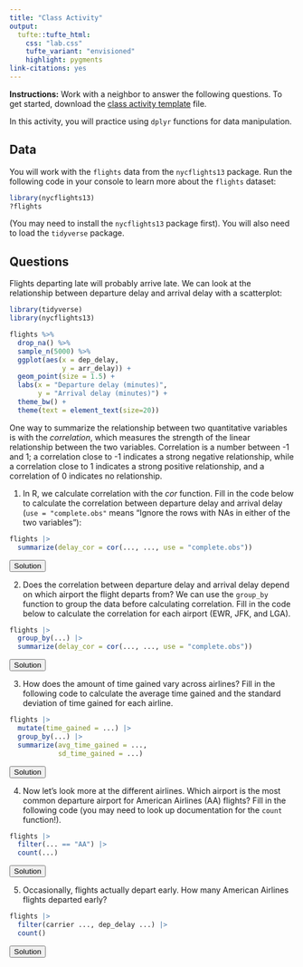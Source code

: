 ```yaml
---
title: "Class Activity"
output: 
  tufte::tufte_html:
    css: "lab.css"
    tufte_variant: "envisioned"
    highlight: pygments
link-citations: yes
---
```


**Instructions:** Work with a neighbor to answer the following questions. To get started, download the [class activity template](https://sta279-f23.github.io/class_activities/ca_lecture_8_template.qmd) file.

In this activity, you will practice using `dplyr` functions for data manipulation.

## Data

You will work with the `flights` data from the `nycflights13` package. Run the following code in your console to learn more about the `flights` dataset:

```r
library(nycflights13)
?flights
```

(You may need to install the `nycflights13` package first). You will also need to load the `tidyverse` package.

## Questions

Flights departing late will probably arrive late. We can look at the relationship between departure delay and arrival delay with a scatterplot:

```r
library(tidyverse)
library(nycflights13)

flights %>%
  drop_na() %>%
  sample_n(5000) %>%
  ggplot(aes(x = dep_delay,
             y = arr_delay)) +
  geom_point(size = 1.5) +
  labs(x = "Departure delay (minutes)",
       y = "Arrival delay (minutes)") +
  theme_bw() +
  theme(text = element_text(size=20))
```

One way to summarize the relationship between two quantitative variables is with the *correlation*, which measures the strength of the linear relationship between the two variables. Correlation is a number between -1 and 1; a correlation close to -1 indicates a strong negative relationship, while a correlation close to 1 indicates a strong positive relationship, and a correlation of 0 indicates no relationship.

1. In R, we calculate correlation with the *cor* function. Fill in the code below to calculate the correlation between departure delay and arrival delay (`use = "complete.obs"` means "Ignore the rows with NAs in either of the two variables"):

```r
flights |>
  summarize(delay_cor = cor(..., ..., use = "complete.obs"))
```

<SCRIPT>
function ShowAndHide(divid) {
    var x = document.getElementById(divid);
    if (x.style.display == 'none') {
        x.style.display = 'block';
    } else {
        x.style.display = 'none';
    }
}
</SCRIPT>

<BUTTON ONCLICK="ShowAndHide('q1_solution')">Solution</BUTTON>

<DIV ID="q1_solution" STYLE="display:none">
```r
flights |>
  summarize(delay_cor = cor(dep_delay, arr_delay, use = "complete.obs"))
```
</DIV>

2. Does the correlation between departure delay and arrival delay depend on which airport the flight departs from? We can use the `group_by` function to group the data before calculating correlation. Fill in the code below to calculate the correlation for each airport (EWR, JFK, and LGA).

```r
flights |>
  group_by(...) |>
  summarize(delay_cor = cor(..., ..., use = "complete.obs"))
```

<BUTTON ONCLICK="ShowAndHide('q2_solution')">Solution</BUTTON>

<DIV ID="q2_solution" STYLE="display:none">
```r
flights |>
  group_by(origin) |>
  summarize(delay_cor = cor(dep_delay, arr_delay, use = "complete.obs"))
```
</DIV>

3. How does the amount of time gained vary across airlines? Fill in the following code to calculate the average time gained and the standard deviation of time gained for each airline.

```r
flights |>
  mutate(time_gained = ...) |>
  group_by(...) |>
  summarize(avg_time_gained = ...,
            sd_time_gained = ...)
```

<BUTTON ONCLICK="ShowAndHide('q4_solution')">Solution</BUTTON>

<DIV ID="q4_solution" STYLE="display:none">
```r
flights |>
  mutate(time_gained = dep_delay - arr_delay) |>
  group_by(carrier) |>
  summarize(avg_time_gained = mean(time_gained, na.rm=T),
            sd_time_gained = sd(time_gained, na.rm=T))
```
</DIV>

4. Now let's look more at the different airlines. Which airport is the most common departure airport for American Airlines (AA) flights? Fill in the following code (you may need to look up documentation for the `count` function!).

```r
flights |>
  filter(... == "AA") |>
  count(...)
```

<BUTTON ONCLICK="ShowAndHide('q5_solution')">Solution</BUTTON>

<DIV ID="q5_solution" STYLE="display:none">
```r
flights |>
  filter(carrier == "AA") |>
  count(origin)
```
</DIV>

5. Occasionally, flights actually depart early. How many American Airlines flights departed early?

```r
flights |>
  filter(carrier ..., dep_delay ...) |>
  count()
```

<BUTTON ONCLICK="ShowAndHide('q6_solution')">Solution</BUTTON>

<DIV ID="q6_solution" STYLE="display:none">
```r
flights |>
  filter(carrier == "AA", dep_delay < 0) |>
  count()
```
</DIV>

